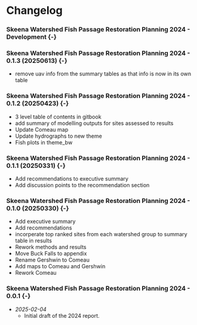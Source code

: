 # Changelog {-}

### Skeena Watershed Fish Passage Restoration Planning 2024 - Development {-} {-}


### Skeena Watershed Fish Passage Restoration Planning 2024 - 0.1.3 (20250613) {-} {-}
  - remove uav info from the summary tables as that info is now in its own table


### Skeena Watershed Fish Passage Restoration Planning 2024 - 0.1.2 (20250423) {-} {-}
  - 3 level table of contents in gitbook
  - add summary of modelling outputs for sites assessed to results
  - Update Comeau map
  - Update hydrographs to new theme
  - Fish plots in theme_bw


### Skeena Watershed Fish Passage Restoration Planning 2024 - 0.1.1 (20250331) {-} {-}
  - Add recommendations to executive summary
  - Add discussion points to the recommendation section


### Skeena Watershed Fish Passage Restoration Planning 2024 - 0.1.0 (20250330) {-} {-}

  - Add executive summary
  - Add recommendations
  - incorperate top ranked sites from each watershed group to summary table in results
  - Rework methods and results
  - Move Buck Falls to appendix
  - Rename Gershwin to Comeau
  - Add maps to Comeau and Gershwin
  - Rework Comeau

### Skeena Watershed Fish Passage Restoration Planning 2024 - 0.0.1 {-} {-}

- *2025-02-04*  
  - Initial draft of the 2024 report.
